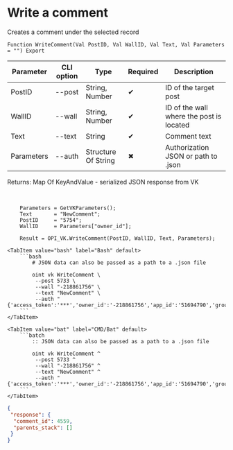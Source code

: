 ﻿---
sidebar_position: 4
---


# Write a comment
 Creates a comment under the selected record



`Function WriteComment(Val PostID, Val WallID, Val Text, Val Parameters = "") Export`

  | Parameter | CLI option | Type | Required | Description |
  |-|-|-|-|-|
  | PostID | --post | String, Number | &#x2714; | ID of the target post |
  | WallID | --wall | String, Number | &#x2714; | ID of the wall where the post is located |
  | Text | --text | String | &#x2714; | Comment text |
  | Parameters | --auth | Structure Of String | &#x2716; | Authorization JSON or path to .json |

  
  Returns:  Map Of KeyAndValue - serialized JSON response from VK

<br/>




```bsl title="1C:Enterprise/OneScript code example"
    Parameters = GetVKParameters();
    Text       = "NewComment";
    PostID     = "5754";
    WallID     = Parameters["owner_id"];

    Result = OPI_VK.WriteComment(PostID, WallID, Text, Parameters);
```
 

 <Tabs>
  
    <TabItem value="bash" label="Bash" default>
        ```bash
            # JSON data can also be passed as a path to a .json file
            
            oint vk WriteComment \
             --post 5733 \
             --wall "-218861756" \
             --text "NewComment" \
             --auth "{'access_token':'***','owner_id':'-218861756','app_id':'51694790','group_id':'218861756'}"
        ```
    </TabItem>
  
    <TabItem value="bat" label="CMD/Bat" default>
        ```batch
            :: JSON data can also be passed as a path to a .json file
            
            oint vk WriteComment ^
             --post 5733 ^
             --wall "-218861756" ^
             --text "NewComment" ^
             --auth "{'access_token':'***','owner_id':'-218861756','app_id':'51694790','group_id':'218861756'}"
        ```
    </TabItem>
</Tabs>


```json title="Result"
{
 "response": {
  "comment_id": 4559,
  "parents_stack": []
 }
}
```
